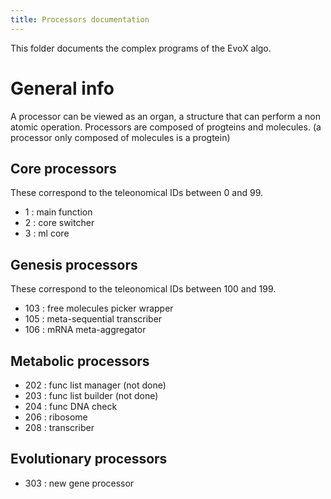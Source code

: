```yaml
---
title: Processors documentation
---
```

This folder documents the complex programs of the EvoX algo.

# General info

A processor can be viewed as an organ, a structure that can perform a non atomic operation.
Processors are composed of progteins and molecules.
(a processor only composed of molecules is a progtein)

## Core processors

These correspond to the teleonomical IDs between 0 and 99.

* 1 : main function
* 2 : core switcher
* 3 : ml core

## Genesis processors

These correspond to the teleonomical IDs between 100 and 199.

* 103 : free molecules picker wrapper
* 105 : meta-sequential transcriber
* 106 : mRNA meta-aggregator

## Metabolic processors

* 202 : func list manager (not done)
* 203 : func list builder (not done)
* 204 : func DNA check
* 206 : ribosome
* 208 : transcriber

## Evolutionary processors

* 303 : new gene processor
